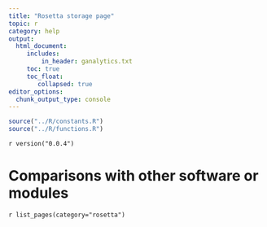 ```yaml
---
title: "Rosetta storage page"
topic: r
category: help
output: 
  html_document:
     includes:
         in_header: ganalytics.txt
     toc: true
     toc_float:
        collapsed: true
editor_options: 
  chunk_output_type: console
---
```



```r
source("../R/constants.R")
source("../R/functions.R")


```

`r version("0.0.4")` 

# Comparisons with other software or modules

`r list_pages(category="rosetta")`
